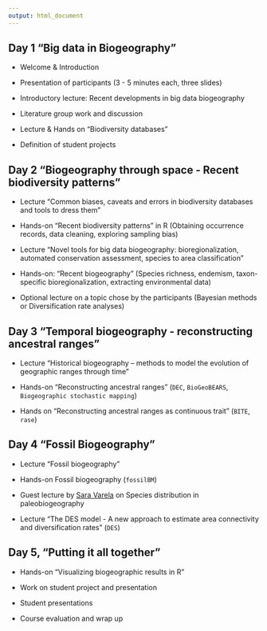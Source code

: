 ```yaml
---
output: html_document
---
```


## Day 1 "Big data in Biogeography"

-	Welcome & Introduction 

- Presentation of participants (3 - 5 minutes each, three slides)

-	Introductory lecture: Recent developments in big data biogeography

- Literature group work and discussion 

- Lecture & Hands on "Biodiversity databases"

- Definition of student projects


## Day 2 "Biogeography through space - Recent biodiversity patterns"

- Lecture “Common biases, caveats and errors in biodiversity databases and tools to dress them”

- Hands-on "Recent biodiversity patterns" in R (Obtaining occurrence records, data cleaning, exploring sampling bias)

- Lecture “Novel tools for big data biogeography: bioregionalization, automated conservation assessment, species to area classification” 

- Hands-on: "Recent biogeography" (Species richness, endemism, taxon-specific bioregionalization, extracting environmental data)

- Optional lecture on a topic chose by the participants (Bayesian methods or Diversification rate analyses)


## Day 3 "Temporal biogeography - reconstructing ancestral ranges"

- Lecture "Historical biogeography – methods to model the evolution of geographic ranges through time"

- Hands-on "Reconstructing ancestral ranges" (`DEC`, `BioGeoBEARS`, `Biogeographic stochastic mapping`)

- Hands on "Reconstructing ancestral ranges as continuous trait" (`BITE`, `rase`)


## Day 4 "Fossil Biogeography"

- Lecture "Fossil biogeography"

- Hands-on Fossil biogeography (`fossilBM`)

- Guest lecture by [Sara Varela](https://scholar.google.de/citations?hl=de&user=8dckI70AAAAJ) on Species distribution in paleobiogeography

- Lecture "The DES model - A new approach to estimate area connectivity and diversification rates" (`DES`)


## Day 5, "Putting it all together"

- Hands-on "Visualizing biogeographic results in R"

- Work on student project and presentation

- Student presentations

- Course evaluation and wrap up
